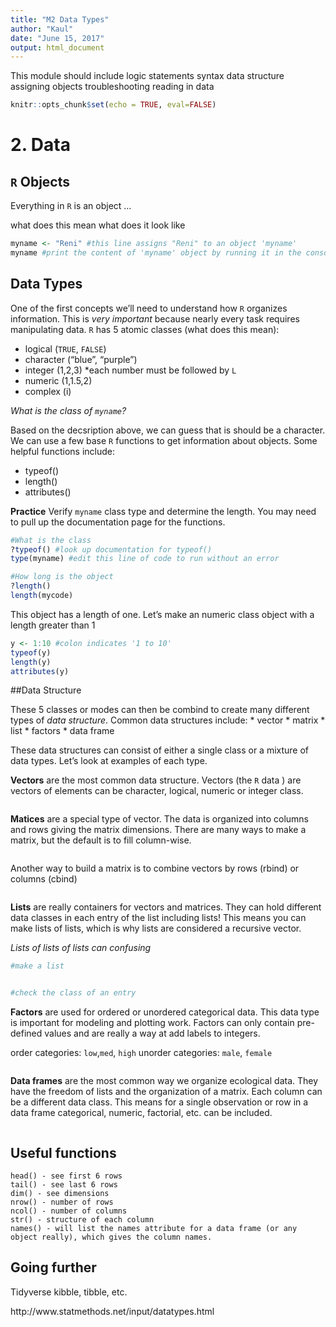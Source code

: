 ```yaml
---
title: "M2 Data Types"
author: "Kaul"
date: "June 15, 2017"
output: html_document
---
```


This module should include 
logic statements
syntax
data structure
assigning objects
troubleshooting
reading in data

```r
knitr::opts_chunk$set(echo = TRUE, eval=FALSE)
```

# 2. Data 

## `R` Objects 

Everything in `R` is an object ... 

  what does this mean
  what does it look like

```r
myname <- "Reni" #this line assigns "Reni" to an object 'myname'
myname #print the content of 'myname' object by running it in the console
```

## Data Types

One of the first concepts we'll need to understand how `R` organizes information. This is *very important* because nearly every task requires manipulating data. `R` has 5 atomic classes (what does this mean):

  * logical (`TRUE`, `FALSE`)
  * character ("blue", "purple")
  * integer (1,2,3) *each number must be followed by `L`
  * numeric (1,1.5,2)
  * complex (i)

*What is the class of `myname`?*

  Based on the decsription above, we can guess that is should be a character. We can use a few base `R` functions to get information about objects. Some helpful functions include:

  * typeof() 
  * length()
  * attributes()
  
**Practice** Verify `myname` class type and determine the length. You may need to pull up the documentation page for the functions. 

```r
#What is the class
?typeof() #look up documentation for typeof()
type(myname) #edit this line of code to run without an error

#How long is the object
?length()
length(mycode)
```

This object has a length of one. Let's make an numeric class object with a length greater than 1

```r
y <- 1:10 #colon indicates '1 to 10' 
typeof(y)
length(y)
attributes(y)
```

##Data Structure

These 5 classes or modes can then be combind to create many different types of *data structure*. Common data structures include:
  * vector
  * matrix 
  * list 
  * factors 
  * data frame
  
These data structures can consist of either a single class or a mixture of data types. Let's look at examples of each type. 

**Vectors** are the most common data structure. Vectors (the `R` data ) are vectors of elements can be character, logical, numeric or integer class.  
```r

```

**Matices** are a special type of vector. The data is organized into columns and rows giving the matrix dimensions. There are many ways to make a matrix, but the default is to fill column-wise. 
```r

```

Another way to build a matrix is to combine vectors by rows (rbind) or columns (cbind)
```r

```

**Lists** are really containers for vectors and matrices. They can hold different data classes in each entry of the list including lists! This means you can make lists of lists, which is why lists are considered a recursive vector.

*Lists of lists of lists can confusing*

```r
#make a list


#check the class of an entry
```


**Factors** are used for ordered or unordered categorical data. This data type is important for modeling and plotting work. Factors can only contain pre-defined values and are really a way at add labels to integers. 

order categories: `low`,`med`, `high`
unorder categories: `male`, `female`

```r

```

**Data frames** are the most common way we organize ecological data. They have the freedom of lists and the organization of a matrix. Each column can be a different data class. This means for a single observation or row in a data frame categorical, numeric, factorial, etc. can be included.  

```r

```

## Useful functions

    head() - see first 6 rows
    tail() - see last 6 rows
    dim() - see dimensions
    nrow() - number of rows
    ncol() - number of columns
    str() - structure of each column
    names() - will list the names attribute for a data frame (or any object really), which gives the column names.

## Going further

Tidyverse kibble, tibble, etc.

http://www.statmethods.net/input/datatypes.html

